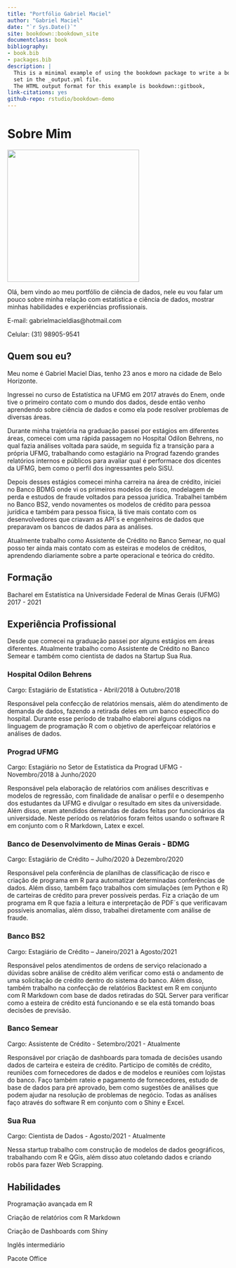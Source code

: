 ```yaml
--- 
title: "Portfólio Gabriel Maciel"
author: "Gabriel Maciel"
date: "`r Sys.Date()`"
site: bookdown::bookdown_site
documentclass: book
bibliography:
- book.bib
- packages.bib
description: |
  This is a minimal example of using the bookdown package to write a book.
  set in the _output.yml file.
  The HTML output format for this example is bookdown::gitbook,
link-citations: yes
github-repo: rstudio/bookdown-demo
---
```


# Sobre Mim

![](C:/Users/gabri/Documents/Projetos/Portfolio/Gabriel Maciel.jpeg){width=300px}

Olá, bem vindo ao meu portfólio de ciência de dados, nele eu vou falar um pouco sobre minha relação com estatística e ciência de dados, mostrar minhas habilidades e experiências profissionais.

E-mail: gabrielmacieldias@hotmail.com

Celular: (31) 98905-9541

## Quem sou eu?

Meu nome é Gabriel Maciel Dias, tenho 23 anos e moro na cidade de Belo Horizonte.

Ingressei no curso de Estatística na UFMG em 2017 através do Enem, onde tive o primeiro contato com o mundo dos dados, desde então venho aprendendo sobre ciência de dados e como ela pode resolver problemas de diversas áreas.

Durante minha trajetória na graduação passei por estágios em diferentes áreas, comecei com uma rápida passagem no Hospital Odilon Behrens, no qual fazia análises voltada para saúde, m seguida fiz a transição para a própria UFMG, trabalhando como estagiário na Prograd fazendo grandes relatórios internos e públicos para avaliar qual é performace dos dicentes da UFMG, bem como o perfil dos ingressantes pelo SiSU.

Depois desses estágios comecei minha carreira na área de crédito, iniciei no Banco BDMG onde vi os primeiros modelos de risco, modelagem de perda e estudos de fraude voltados para pessoa jurídica. Trabalhei também no Banco BS2, vendo novamentes os modelos de crédito para pessoa jurídica e também para pessoa física, lá tive mais contato com os desenvolvedores que criavam as API´s e engenheiros de dados que preparavam os bancos de dados para as análises.

Atualmente trabalho como Assistente de Crédito no Banco Semear, no qual posso ter ainda mais contato com as esteiras e modelos de créditos, aprendendo diariamente sobre a parte operacional e teórica do crédito.

## Formação

Bacharel em Estatística na Universidade Federal de Minas Gerais (UFMG) 2017 - 2021

## Experiência Profissional

Desde que comecei na graduação passei por alguns estágios em áreas diferentes. Atualmente trabalho como Assistente de Crédito no Banco Semear e também como cientista de dados na Startup Sua Rua.

### Hospital Odilon Behrens

Cargo: Estagiário de Estatística - Abril/2018 à Outubro/2018

Responsável pela confecção de relatórios mensais, além do atendimento de demanda de dados, fazendo a retirada  deles em um banco específico do hospital. Durante esse período de trabalho elaborei alguns códigos na linguagem de programação R com o objetivo de aperfeiçoar relatórios e análises de dados.

### Prograd UFMG

Cargo: Estagiário no Setor de Estatística da Prograd UFMG - Novembro/2018 à Junho/2020

Responsável pela elaboração de relatórios com análises descritivas e modelos de regressão, com finalidade de  analisar o perfil e o desempenho dos estudantes da UFMG e divulgar o resultado em sites da universidade. Além  disso, eram atendidos demandas de dados feitas por funcionários da universidade. Neste período os relatórios foram feitos usando o software R em conjunto com o R Markdown, Latex e excel.

### Banco de Desenvolvimento de Minas Gerais - BDMG

Cargo: Estagiário de Crédito – Julho/2020 à Dezembro/2020

Responsável pela conferência de planilhas de classificação de risco e criação de programa em R para automatizar determinadas conferências de dados. Além disso, também faço trabalhos com simulações (em Python e R) de  carteiras de crédito para prever possíveis perdas. Fiz a criação de um programa em R que fazia a leitura e interpretação de PDF´s que verificavam possíveis anomalias, além disso, trabalhei diretamente com análise de fraude.

### Banco BS2

Cargo: Estagiário de Crédito – Janeiro/2021 à Agosto/2021

Responsável pelos atendimentos de ordens de serviço relacionado a dúvidas sobre análise de crédito além verificar  como está o andamento de uma solicitação de crédito dentro do sistema do banco. Além disso, também trabalho na confecção de relatórios Backtest em R em conjunto com R Markdown com base de dados retiradas do SQL Server para verificar como a esteira de crédito está funcionando e se ela está tomando boas decisões de previsão.

### Banco Semear

Cargo: Assistente de Crédito - Setembro/2021 - Atualmente

Responsável por criação de dashboards para tomada de decisões usando dados de carteira e esteira de crédito. Participo de comitês de crédito, reuniões com fornecedores de dados e de modelos e reuniões com lojistas do banco.
Faço também rateio e pagamento de fornecedores, estudo de base de dados para pré aprovado, bem como sugestões de análises que podem ajudar na resolução de problemas de negócio.
Todas as análises faço através do software R em conjunto com o Shiny e Excel.

### Sua Rua

Cargo: Cientista de Dados - Agosto/2021 - Atualmente

Nessa startup trabalho com construção de modelos de dados geográficos, trabalhando com R e QGis, além disso atuo coletando dados e criando robôs para fazer Web Scrapping.

## Habilidades

Programação avançada em R

Criação de relatórios com R Markdown

Criação de Dashboards com Shiny

Inglês intermediário

Pacote Office

